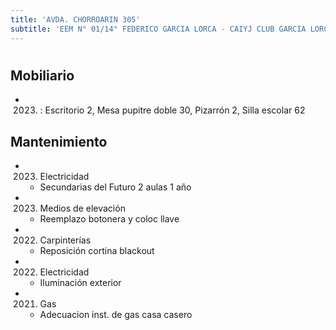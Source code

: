 ```yaml
---
title: 'AVDA. CHORROARIN 305'
subtitle: 'EEM N° 01/14° FEDERICO GARCIA LORCA - CAIYJ CLUB GARCIA LORCA'
---
```


#


## Mobiliario

*  (2023) : Escritorio 2, Mesa pupitre doble 30, Pizarrón 2, Silla escolar 62 





## Mantenimiento

*  (2023) Electricidad 
    + Secundarias del Futuro 2 aulas 1 año

*  (2023) Medios de elevación 
    + Reemplazo botonera y coloc llave

*  (2022) Carpinterías 
    + Reposición cortina blackout

*  (2022) Electricidad 
    + Iluminación exterior

*  (2021) Gas 
    + Adecuacion inst. de gas casa casero



